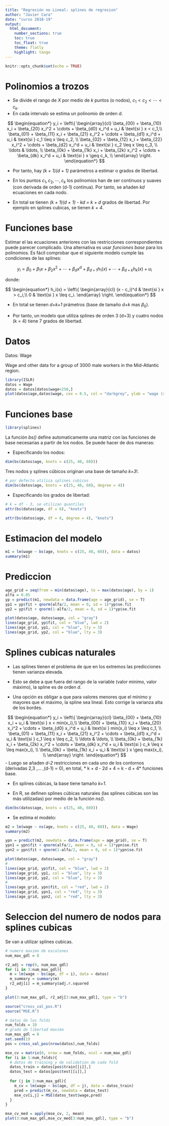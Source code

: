 ```yaml
---
title: "Regresión no Lineal: splines de regresion"
author: "Javier Cara"
date: "curso 2018-19"
output: 
  html_document:
    number_sections: true
    toc: true
    toc_float: true
    theme: flatly
    highlight: tango
---
```


```r
knitr::opts_chunk$set(echo = TRUE)
```

# Polinomios a trozos

- Se divide el rango de *X* por medio de *k* puntos (o nodos), $c_1 < c_2 < \cdots < c_k$.
- En cada intervalo se estima un polinomio de orden *d*.

$$
\begin{equation*}
y_i = \left\{
\begin{array}{cl}
\beta_{00} + \beta_{10} x_i + \beta_{20} x_i^2 + \cdots + \beta_{d0} x_i^d + u_i & \text{si } x < c_1,\\
\beta_{01} + \beta_{11} x_i + \beta_{21} x_i^2 + \cdots + \beta_{d1} x_i^d + u_i & \text{si } c_1 \leq x \leq c_2, \\
\beta_{02} + \beta_{12} x_i + \beta_{22} x_i^2 + \cdots + \beta_{d2} x_i^d + u_i & \text{si } c_2 \leq x \leq c_3, \\
\ldots & \ldots, \\
\beta_{0k} + \beta_{1k} x_i + \beta_{2k} x_i^2 + \cdots + \beta_{dk} x_i^d + u_i & \text{si } x \geq c_k, \\
\end{array} \right.
\end{equation*}
$$

- Por tanto, hay *(k + 1)(d + 1)* parámetros a estimar o grados de libertad.

- En los puntos $c_1, c_2, \cdots, c_k$ los polinomios han de ser continuos y suaves (con derivada de orden (d-1) continua). Por tanto, se añaden *kd* ecuaciones en cada nodo.

- En total se tienen *(k + 1)(d + 1) - kd = k + d* grados de libertad. Por ejemplo en splines cubicas, se tienen *k + 4*.

# Funciones base

Estimar el las ecuaciones anteriores con las restricciones correspondientes puede parecer complicado. Una alternativa es usar *funciones base* para los polinomios. Es fácil comprobar que el siguiente modelo cumple las condiciones de las splines:

$$
y_i = \beta_0 + \beta_1 x + \beta_2 x^2 + \cdots + \beta_d x^d  + \beta_{d+1} h_1(x) + \cdots + \beta_{d+k} h_k(x) + u_i
$$

donde:

$$
\begin{equation*}
h_i(x) = \left\{
\begin{array}{cl}
(x - c_i)^d & \text{si } x > c_i,\\
0 & \text{si } x \leq c_i.
\end{array} \right.
\end{equation*}
$$

- En total se tienen *d+k+1* prámetros (base de tamaño *d+k* mas $\beta_0$).

- Por tanto, un modelo que utiliza splines de orden 3 (d=3) y cuatro nodos (k = 4) tiene 7 grados de libertad. 

# Datos

Datos: Wage

Wage and other data for a group of 3000 male workers in the Mid-Atlantic region.

```r
library(ISLR)
datos = Wage
datos = datos[datos$wage<250,]
plot(datos$age,datos$wage, cex = 0.5, col = "darkgrey", ylab = "wage (x 1000 $)", xlab = "age")
```

# Funciones base

```r
library(splines)
```

La función *bs()* define automaticamente una matriz con las funciones de base necesarias a partir de los nodos. Se puede hacer de dos maneras:

- Especificando los nodos:

```r
dim(bs(datos$age, knots = c(25, 40, 60)))
```

Tres nodos y splines cúbicos originan una base de tamaño *k+3*!.

```r
# por defecto utiliza splines cubicos
dim(bs(datos$age, knots = c(25, 40, 60), degree = 4))
```

- Especificando los grados de libertad:

```r
# k = df - 3, se utilizan quantiles
attr(bs(datos$age, df = 6), "knots")
```

```r
attr(bs(datos$age, df = 6, degree = 4), "knots")
```

# Estimacion del modelo

```r
m1 = lm(wage ~ bs(age, knots = c(25, 40, 60)), data = datos)
summary(m1)
```

# Prediccion

```r
age_grid = seq(from = min(datos$age), to = max(datos$age), by = 1)
alfa = 0.05
yp = predict(m1, newdata = data.frame(age = age_grid), se = T)
yp1 = yp$fit + qnorm(alfa/2, mean = 0, sd = 1)*yp$se.fit
yp2 = yp$fit + qnorm(1-alfa/2, mean = 0, sd = 1)*yp$se.fit
```

```r
plot(datos$age, datos$wage, col = "gray")
lines(age_grid, yp$fit, col = "blue", lwd = 2)
lines(age_grid, yp1, col = "blue", lty = 3)
lines(age_grid, yp2, col = "blue", lty = 3)
```

# Splines cubicas naturales

- Las splines tienen el problema de que en los extremos las predicciones tienen varianza elevada. 

- Esto se debe a que fuera del rango de la variable (valor minimo, valor máximo), la spline es de orden *d*.

- Una opción es obligar a que para valores menores que el mínimo y mayores que el máximo, la spline sea lineal. Esto corrige la varianza alta de los bordes.

$$
\begin{equation*}
y_i = \left\{
\begin{array}{cl}
\beta_{00} + \beta_{10} x_i + u_i & \text{si } x < min(x_i),\\
\beta_{00} + \beta_{10} x_i + \beta_{20} x_i^2 + \cdots + \beta_{d0} x_i^d + u_i & \text{si } min(x_i) \leq x \leq c_1, \\
\beta_{01} + \beta_{11} x_i + \beta_{21} x_i^2 + \cdots + \beta_{d1} x_i^d + u_i & \text{si } c_1 \leq x \leq c_2, \\
\ldots & \ldots, \\
\beta_{0k} + \beta_{1k} x_i + \beta_{2k} x_i^2 + \cdots + \beta_{dk} x_i^d + u_i & \text{si } c_k \leq x \leq max(x_i), \\
\beta_{0k} + \beta_{1k} x_i + u_i & \text{si } x \geq max(x_i), \\
\end{array} \right.
\end{equation*}
$$
- Luego se añaden *d-2* restricciones en cada uno de los contornos (derivadas 2,3 ,... ,(d-1) = 0), en total, * k + d - 2d + 4 = k - d + 4* funciones base.

- En splines cúbicas, la base tiene tamaño *k+1*.

- En R, se definen splines cúbicas naturales (las splines cúbicas son las más utilizadas) por medio de la función *ns()*.

```r
dim(bs(datos$age, knots = c(25, 40, 60)))
```

- Se estima el modelo:

```r
m2 = lm(wage ~ ns(age, knots = c(25, 40, 60)), data = Wage)
summary(m2)
```

```r
ypn = predict(m2, newdata = data.frame(age = age_grid), se = T)
ypn1 = ypn$fit + qnorm(alfa/2, mean = 0, sd = 1)*ypn$se.fit
ypn2 = ypn$fit + qnorm(1-alfa/2, mean = 0, sd = 1)*ypn$se.fit
```

```r
plot(datos$age, datos$wage, col = "gray")
#
lines(age_grid, yp$fit, col = "blue", lwd = 2)
lines(age_grid, yp1, col = "blue", lty = 3)
lines(age_grid, yp2, col = "blue", lty = 3)
#
lines(age_grid, ypn$fit, col = "red", lwd = 2)
lines(age_grid, ypn1, col = "red", lty = 3)
lines(age_grid, ypn2, col = "red", lty = 3)
```

# Seleccion del numero de nodos para splines cubicas

Se van a utilizar splines cubicas.

```r
# numero maximo de escalones
num_max_gdl = 8

r2_adj = rep(0, num_max_gdl)
for (i in 3:num_max_gdl){
  m = lm(wage ~ bs(age, df = i), data = datos)
  m_summary = summary(m)
  r2_adj[i] = m_summary$adj.r.squared
}

plot(3:num_max_gdl, r2_adj[3:num_max_gdl], type = "b")
```



```r
source("cross_val_pos.R")
source("MSE.R")

# datos de los folds
num_folds = 10
# grado de libertad maximo
num_max_gdl = 8
set.seed(1)
pos = cross_val_pos(nrow(datos),num_folds)

mse_cv = matrix(0, nrow = num_folds, ncol = num_max_gdl)
for (i in 1:num_folds){
  # datos de training y de validation de cada fold
  datos_train = datos[pos$train[[i]],]
  datos_test = datos[pos$test[[i]],]
  
  for (j in 3:num_max_gdl){
    m_cv = lm(wage ~ bs(age, df = j), data = datos_train)
    pred = predict(m_cv, newdata = datos_test)
    mse_cv[i,j] = MSE(datos_test$wage,pred)
  }
}

mse_cv_med = apply(mse_cv, 2, mean)
plot(3:num_max_gdl,mse_cv_med[3:num_max_gdl], type = "b")
```